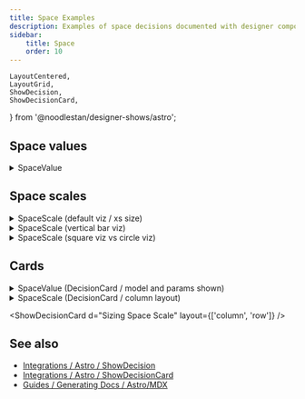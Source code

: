 ```yaml
---
title: Space Examples
description: Examples of space decisions documented with designer components.
sidebar:
    title: Space
    order: 10
---
```



    LayoutCentered,
    LayoutGrid,
    ShowDecision,
    ShowDecisionCard,
} from '@noodlestan/designer-shows/astro';

## Space values

<ShowDecision d="Warm Color" />

<details>
<summary>SpaceValue</summary>

```mdx
<ShowDecision d="Space Unit" viz="square" />
```

</details>

<LayoutCentered>
    <ShowDecision d="Space Unit" viz="square" />
</LayoutCentered>

## Space scales

<details>
<summary>SpaceScale (default viz / xs size)</summary>

```mdx
<ShowDecision d="Layout Space Scale" size="xs" />
```

</details>

<ShowDecision d="Layout Space Scale" size="xs" />

<details>
<summary>SpaceScale (vertical bar viz)</summary>

```mdx
<ShowDecision d="Layout Rhythm Scale" viz="bar-v" />
```

</details>

<ShowDecision d="Layout Rhythm Scale" viz="bar-v" />

<details>
<summary>SpaceScale (square viz vs circle viz)</summary>

```mdx
<ShowDecision d="Sizing Space Scale" viz="square" />
<ShowDecision d="Sizing Space Scale" viz="circle" />
```

</details>

<LayoutGrid>
    <ShowDecision d="Sizing Space Scale" viz="square" />
    <ShowDecision d="Sizing Space Scale" viz="circle" />
</LayoutGrid>

## Cards

<details>
<summary>SpaceValue (DecisionCard / model and params shown)</summary>

```mdx
<ShowDecisionCard d="Space Unit" model params>
```

</details>

<ShowDecisionCard d="Space Unit" model params />

<details>
<summary>SpaceScale (DecisionCard / column layout)</summary>

```mdx
<ShowDecisionCard d="Sizing Space Scale" layout={["column","row"]}>
```

</details>

<ShowDecisionCard d="Sizing Space Scale" layout={['column', 'row']} />

## See also

-   [Integrations / Astro / ShowDecision](/integrations/Astro/ShowDecision)
-   [Integrations / Astro / ShowDecisionCard](/integrations/Astro/ShowDecisionCard)
-   [Guides / Generating Docs / Astro/MDX](/guides/generating-documentation/using-astro-components-in-mdx/)
